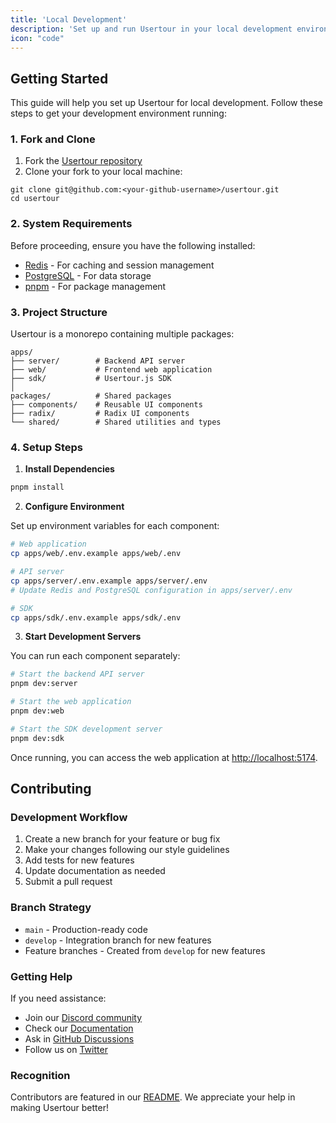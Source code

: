 ```yaml
---
title: 'Local Development'
description: 'Set up and run Usertour in your local development environment'
icon: "code"
---
```


## Getting Started

This guide will help you set up Usertour for local development. Follow these steps to get your development environment running:

### 1. Fork and Clone

1. Fork the [Usertour repository](https://github.com/usertour/usertour)
2. Clone your fork to your local machine:

```shell
git clone git@github.com:<your-github-username>/usertour.git
cd usertour
```

### 2. System Requirements

Before proceeding, ensure you have the following installed:

- [Redis](https://redis.io/) - For caching and session management
- [PostgreSQL](https://www.postgresql.org/) - For data storage
- [pnpm](https://pnpm.io/) - For package management

### 3. Project Structure

Usertour is a monorepo containing multiple packages:

```text
apps/
├── server/        # Backend API server
├── web/           # Frontend web application
├── sdk/           # Usertour.js SDK
│
packages/          # Shared packages
├── components/    # Reusable UI components
├── radix/         # Radix UI components
└── shared/        # Shared utilities and types
```

### 4. Setup Steps

1. **Install Dependencies**

```bash
pnpm install
```

2. **Configure Environment**

Set up environment variables for each component:

```bash
# Web application
cp apps/web/.env.example apps/web/.env

# API server
cp apps/server/.env.example apps/server/.env
# Update Redis and PostgreSQL configuration in apps/server/.env

# SDK
cp apps/sdk/.env.example apps/sdk/.env
```

3. **Start Development Servers**

You can run each component separately:

```bash
# Start the backend API server
pnpm dev:server

# Start the web application
pnpm dev:web

# Start the SDK development server
pnpm dev:sdk
```

Once running, you can access the web application at [http://localhost:5174](http://localhost:5174/).

## Contributing

### Development Workflow

1. Create a new branch for your feature or bug fix
2. Make your changes following our style guidelines
3. Add tests for new features
4. Update documentation as needed
5. Submit a pull request

### Branch Strategy

- `main` - Production-ready code
- `develop` - Integration branch for new features
- Feature branches - Created from `develop` for new features

### Getting Help

If you need assistance:

- Join our [Discord community](https://discord.gg/WPVJPX8fJh)
- Check our [Documentation](https://docs.usertour.io)
- Ask in [GitHub Discussions](https://github.com/usertour/usertour/discussions)
- Follow us on [Twitter](https://x.com/usertourio)

### Recognition

Contributors are featured in our [README](https://github.com/usertour/usertour/blob/main/README.md). We appreciate your help in making Usertour better!
